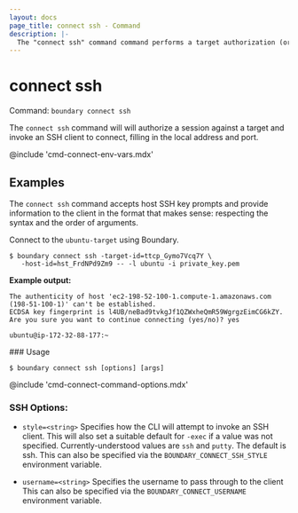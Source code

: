 ```yaml
---
layout: docs
page_title: connect ssh - Command
description: |-
  The "connect ssh" command command performs a target authorization (or consumes an existing authorization token) and launches a proxied ssh connection.
---
```


# connect ssh

Command: `boundary connect ssh`

The `connect ssh` command will will authorize a session against a target and
invoke an SSH client to connect, filling in the local address and port.

@include 'cmd-connect-env-vars.mdx'


## Examples

The `connect ssh` command accepts host SSH key prompts and provide information
to the client in the format that makes sense: respecting the syntax and the
order of arguments.


Connect to the `ubuntu-target` using Boundary.

```shell-session
$ boundary connect ssh -target-id=ttcp_Gymo7Vcq7Y \
   -host-id=hst_FrdNPd9Zm9 -- -l ubuntu -i private_key.pem
```

**Example output:**

<CodeBlockConfig hideClipboard>

```plaintext
The authenticity of host 'ec2-198-52-100-1.compute-1.amazonaws.com (198-51-100-1)' can't be established.
ECDSA key fingerprint is l4UB/neBad9tvkgJf1QZWxheQmR59WgrgzEimCG6kZY.
Are you sure you want to continue connecting (yes/no)? yes

ubuntu@ip-172-32-88-177:~
```

</CodeBlockConfig>

</CodeBlockConfig>
### Usage

<CodeBlockConfig hideClipboard>

```shell-session
$ boundary connect ssh [options] [args]
```

</CodeBlockConfig>

@include 'cmd-connect-command-options.mdx'

### SSH Options:

-  `style=<string>`
   Specifies how the CLI will attempt to invoke an SSH client. This will
   also set a suitable default for `-exec` if a value was not specified.
   Currently-understood values are `ssh` and `putty`. The default is
   ssh. This can also be specified via the `BOUNDARY_CONNECT_SSH_STYLE`
   environment variable.

-  `username=<string>`
   Specifies the username to pass through to the client This can also be
   specified via the `BOUNDARY_CONNECT_USERNAME` environment variable.






